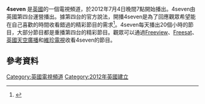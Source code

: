 '''4seven''' 是[[英國|英國]]的一個電視頻道，於2012年7月4日晚間7點開始播出。4seven由英國第四台運營播出。據第四台的官方說法，開播4seven是為了回應觀眾希望能在自己喜歡的時間收看錯過的精彩節目的需求<ref name="Channel 4">{{cite web|url=http://www.channel4.com/info/press/news/david-abraham-announces-the-launch-of-4seven|title=David Abraham announces the launch of 4seven|date=8 March 2012|work=[[Channel_4|Channel 4]]|accessdate=8 March 2012|archive-date=2014-07-01|archive-url=https://web.archive.org/web/20140701210427/http://www.channel4.com/info/press/news/david-abraham-announces-the-launch-of-4seven|dead-url=no}}</ref>。4seven每天播出20個小時的節目，大部分節目都是重播第四台的精彩節目。觀眾可以通過[[Freeview|Freeview]]、[[Freesat|Freesat]]、[[英國天空廣播|英國天空廣播]]和[[維珍電視|維珍電視]]收看4seven的節目。

== 參考資料 ==
{{reflist}}
{{Channel 4}}
[[Category:英國電視頻道|Category:英國電視頻道]]
[[Category:2012年英國建立|Category:2012年英國建立]]
{{Europe-tv-stub}}